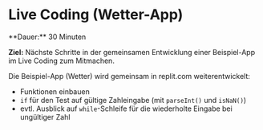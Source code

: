 
# Live Coding (Wetter-App)

<Callout>
  **Dauer:** 30 Minuten

  **Ziel:** Nächste Schritte in der gemeinsamen Entwicklung einer Beispiel-App im Live Coding zum Mitmachen.
</Callout>

Die Beispiel-App (Wetter) wird gemeinsam in replit.com weiterentwickelt:

- Funktionen einbauen
- `if` für den Test auf gültige Zahleingabe (mit `parseInt()` und `isNaN()`)
- evtl. Ausblick auf `while`-Schleife für die wiederholte Eingabe bei ungültiger Zahl